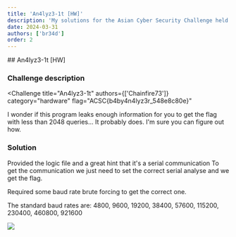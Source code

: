 ---
title: 'An4lyz3-1t [HW]'
description: 'My solutions for the Asian Cyber Security Challenge held in 2024.'
date: 2024-03-31
authors: ['br34d']
order: 2
---


<div class="invisible h-0! [&+*]:mt-0 [&+*_*]:mt-0">
## An4lyz3-1t [HW]
</div>

### Challenge description
<Challenge
  title="An4lyz3-1t"
  authors={['Chainfire73']}
  category="hardware"
  flag="ACSC{b4by4n4lyz3r_548e8c80e}"
>
  I wonder if this program leaks enough information for you to get the flag with
  less than 2048 queries... It probably does. I'm sure you can figure out how.
</Challenge>

### Solution

Provided the logic file and a great hint that it's a serial communication  To get the communication we just need to set the correct serial analyse and we get the flag. 

Required some baud rate brute forcing to get the correct one.

<Callout variant='note'>
The standard baud rates are: 4800, 9600, 19200, 38400, 57600, 115200, 230400, 460800, 921600
</Callout>


![](./assets/analyze-1.png)